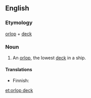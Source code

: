 ==English==

===Etymology===
[[orlop]] + [[deck]]

===Noun===
{{en-noun}}

# {{lb|en|nautical}} An [[orlop]], the lowest [[deck]] in a ship.

====Translations====
{{trans-top|lowest deck}}
* Finnish: {{t|fi|köysikansi}}
{{trans-mid}}
{{trans-bottom}}

[[et:orlop deck]]